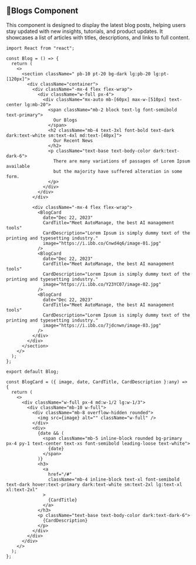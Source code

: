 ## 📝Blogs Component

This component is designed to display the latest blog posts, helping users stay updated with new insights, tutorials, and product updates. It showcases a list of articles with titles, descriptions, and links to full content.


<ComponentPreview name="blogs-demo" description="An 6 digits input OTP." />

```tsx
import React from "react";

const Blog = () => {
  return (
    <>
      <section className=" pb-10 pt-20 bg-dark lg:pb-20 lg:pt-[120px]">
        <div className="container">
          <div className="-mx-4 flex flex-wrap">
            <div className="w-full px-4">
              <div className="mx-auto mb-[60px] max-w-[510px] text-center lg:mb-20">
                <span className="mb-2 block text-lg font-semibold text-primary">
                  Our Blogs
                </span>
                <h2 className="mb-4 text-3xl font-bold text-dark dark:text-white sm:text-4xl md:text-[40px]">
                  Our Recent News
                </h2>
                <p className="text-base text-body-color dark:text-dark-6">
                  There are many variations of passages of Lorem Ipsum available
                  but the majority have suffered alteration in some form.
                </p>
              </div>
            </div>
          </div>

          <div className="-mx-4 flex flex-wrap">
            <BlogCard
              date="Dec 22, 2023"
              CardTitle="Meet AutoManage, the best AI management tools"
              CardDescription="Lorem Ipsum is simply dummy text of the printing and typesetting industry."
              image="https://i.ibb.co/Cnwd4q6/image-01.jpg"
            />
            <BlogCard
              date="Dec 22, 2023"
              CardTitle="Meet AutoManage, the best AI management tools"
              CardDescription="Lorem Ipsum is simply dummy text of the printing and typesetting industry."
              image="https://i.ibb.co/Y23YC07/image-02.jpg"
            />
            <BlogCard
              date="Dec 22, 2023"
              CardTitle="Meet AutoManage, the best AI management tools"
              CardDescription="Lorem Ipsum is simply dummy text of the printing and typesetting industry."
              image="https://i.ibb.co/7jdcnwn/image-03.jpg"
            />
          </div>
        </div>
      </section>
    </>
  );
};

export default Blog;

const BlogCard = ({ image, date, CardTitle, CardDescription }:any) => {
  return (
    <>
      <div className="w-full px-4 md:w-1/2 lg:w-1/3">
        <div className="mb-10 w-full">
          <div className="mb-8 overflow-hidden rounded">
            <img src={image} alt="" className="w-full" />
          </div>
          <div>
            {date && (
              <span className="mb-5 inline-block rounded bg-primary px-4 py-1 text-center text-xs font-semibold leading-loose text-white">
                {date}
              </span>
            )}
            <h3>
              <a
                href="/#"
                className="mb-4 inline-block text-xl font-semibold text-dark hover:text-primary dark:text-white sm:text-2xl lg:text-xl xl:text-2xl"
              >
                {CardTitle}
              </a>
            </h3>
            <p className="text-base text-body-color dark:text-dark-6">
              {CardDescription}
            </p>
          </div>
        </div>
      </div>
    </>
  );
};

```